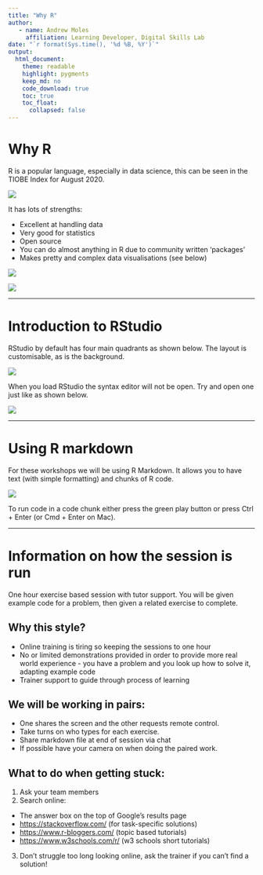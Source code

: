 ```yaml
---
title: "Why R"
author:
   - name: Andrew Moles
     affiliation: Learning Developer, Digital Skills Lab
date: "`r format(Sys.time(), '%d %B, %Y')`"
output: 
  html_document: 
    theme: readable
    highlight: pygments
    keep_md: no
    code_download: true
    toc: true
    toc_float: 
      collapsed: false
---
```


# Why R

R is a popular language, especially in data science, this can be seen in the TIOBE Index for August 2020.

![](https://github.com/andrewmoles2/rTrainIntroduction/blob/main/r-fundamentals-1/Images/tiobe-index.png?raw=true)

It has lots of strengths:

-   Excellent at handling data
-   Very good for statistics
-   Open source
-   You can do almost anything in R due to community written 'packages'
-   Makes pretty and complex data visualisations (see below)

![](https://github.com/andrewmoles2/TidyTuesday/blob/master/Australia-fires-2020-01-07/Auz_Rain&Temp.gif?raw=true)

![](https://github.com/andrewmoles2/TidyTuesday/blob/master/elevation_maps/monument_valley.png?raw=true)

------------------------------------------------------------------------

# Introduction to RStudio

RStudio by default has four main quadrants as shown below. The layout is customisable, as is the background.

![](https://github.com/andrewmoles2/rTrainIntroduction/blob/main/r-fundamentals-1/Images/rstudioEnv.png?raw=true)

When you load RStudio the syntax editor will not be open. Try and open one just like as shown below.

![](https://github.com/andrewmoles2/rTrainIntroduction/blob/main/r-fundamentals-1/Images/scripts.png?raw=true)

***

# Using R markdown

For these workshops we will be using R Markdown. It allows you to have text (with simple formatting) and chunks of R code.

![](https://github.com/andrewmoles2/rTrainIntroduction/blob/main/r-fundamentals-1/Images/RMarkdown.png?raw=true)

To run code in a code chunk either press the green play button or press Ctrl + Enter (or Cmd + Enter on Mac).

***

# Information on how the session is run

One hour exercise based session with tutor support. You will be given example code for a problem, then given a related exercise to complete.

## Why this style?

-   Online training is tiring so keeping the sessions to one hour
-   No or limited demonstrations provided in order to provide more real world experience - you have a problem and you look up how to solve it, adapting example code
-   Trainer support to guide through process of learning

## We will be working in pairs:

-   One shares the screen and the other requests remote control.
-   Take turns on who types for each exercise.
-   Share markdown file at end of session via chat
-   If possible have your camera on when doing the paired work.

## What to do when getting stuck:

1)  Ask your team members
2)  Search online:

-   The answer box on the top of Google's results page
-   <https://stackoverflow.com/> (for task-specific solutions)
-   <https://www.r-bloggers.com/> (topic based tutorials)
-   <https://www.w3schools.com/r/> (w3 schools short tutorials)

3)  Don't struggle too long looking online, ask the trainer if you can't find a solution!


